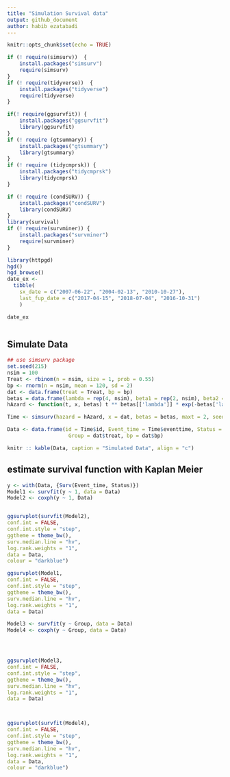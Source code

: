 ```yaml
---
title: "Simulation Survival data"
output: github_document
author: habib ezatabadi
---
```


```r
knitr::opts_chunk$set(echo = TRUE)
```



```r
if (! require(simsurv))  {
    install.packages("simsurv")
    require(simsurv)
}
if (! require(tidyverse))  {
    install.packages("tidyverse")
    require(tidyverse)
}

if(! require(ggsurvfit)) {
    install.packages("ggsurvfit")
    library(ggsurvfit)
}
if (! require (gtsummary)) {
    install.packages("gtsummary")
    library(gtsummary)
}
if (! require (tidycmprsk)) {
    install.packages("tidycmprsk")
    library(tidycmprsk)
}

if (! require (condSURV)) {
    install.packages("condSURV")
    library(condSURV)
}
library(survival)
if (! require(survminer)) {
    install.packages("survminer")
    require(survminer)
}
```

```r
library(httpgd)
hgd()
hgd_browse()
date_ex <- 
  tibble(
    sx_date = c("2007-06-22", "2004-02-13", "2010-10-27"), 
    last_fup_date = c("2017-04-15", "2018-07-04", "2016-10-31")
    )

date_ex
```



```r

```
## Simulate Data

```r

## use simsurv package
set.seed(215)
nsim = 100
Treat <- rbinom(n = nsim, size = 1, prob = 0.55)
bp <- rnorm(n = nsim, mean = 120, sd = 2)
dat <- data.frame(treat = Treat, bp = bp)
betas = data.frame(lambda = rep(4, nsim), beta1 = rep(2, nsim), beta2 = rep(-3, nsim))
hAzard <- function(t, x, betas) t ** betas[['lambda']] * exp(-betas['lambda'] * t ** betas[['lambda']] * (betas[['beta1']] * x[['treat']] + betas[['beta2']]*x[['bp']]))

Time <- simsurv(hazard = hAzard, x = dat, betas = betas, maxt = 2, seed = 215)

Data <- data.frame(id = Time$id, Event_time = Time$eventtime, Status = Time$status, 
                    Group = dat$treat, bp = dat$bp)

knitr :: kable(Data, caption = "Simulated Data", align = "c")
```


## estimate survival function with Kaplan Meier 
```r
y <- with(Data, {Surv(Event_time, Status)})
Model1 <- survfit(y ~ 1, data = Data)
Model2 <- coxph(y ~ 1, Data)


ggsurvplot(survfit(Model2), 
conf.int = FALSE, 
conf.int.style = "step",
ggtheme = theme_bw(), 
surv.median.line = "hv", 
log.rank.weights = "1", 
data = Data,
colour = "darkblue")

ggsurvplot(Model1, 
conf.int = FALSE, 
conf.int.style = "step",
ggtheme = theme_bw(), 
surv.median.line = "hv", 
log.rank.weights = "1", 
data = Data)

```

```r
Model3 <- survfit(y ~ Group, data = Data)
Model4 <- coxph(y ~ Group, data = Data)




ggsurvplot(Model3, 
conf.int = FALSE, 
conf.int.style = "step",
ggtheme = theme_bw(), 
surv.median.line = "hv", 
log.rank.weights = "1", 
data = Data)



ggsurvplot(survfit(Model4), 
conf.int = FALSE, 
conf.int.style = "step",
ggtheme = theme_bw(), 
surv.median.line = "hv", 
log.rank.weights = "1", 
data = Data,
colour = "darkblue")
```
```r


```
